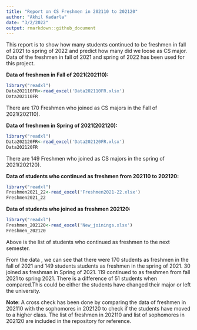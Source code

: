 ```yaml
---
title: "Report on CS Freshmen in 202110 to 202120"
author: "Akhil Kadarla"
date: "3/2/2022"
output: rmarkdown::github_document
---
```



This report is to show how many students continued to be freshmen in fall of 2021 to spring of 2022 and predict how many did we loose as CS major. Data of the freshmen in fall of 2021 and spring of 2022 has been used for this project.


**Data of freshmen in Fall of 2021(202110):**

```r
library("readxl")
Data202110FR<-read_excel('Data202110FR.xlsx')
Data202110FR
```
There are 170 Freshmen who joined as CS majors in the Fall of 2021(202110). 

**Data of freshmen in Spring of 2021(202120):**

```r
library("readxl")
Data202120FR<-read_excel('Data202120FR.xlsx')
Data202120FR
```
There are 149 Freshmen who joined as CS majors in the spring of 2021(202120). 


**Data of students who continued as freshmen from 202110 to 202120:**
```r
library("readxl")
Freshmen2021_22<-read_excel('Freshmen2021-22.xlsx')
Freshmen2021_22
```
**Data of students who joined as freshmen 202120:**

```r
library("readxl")
Freshmen_202120<-read_excel('New_joinings.xlsx')
Freshmen_202120
```

Above is the list of students who continued as freshmen to the next semester. 

From the data , we can see that there were 170 students as freshmen in the fall of 2021 and 149 students students as freshmen in the spring of 2021. 30 joined as freshman in Spring of 2021. 119 continued to as freshmen from fall 2021 to spring 2021. There is a difference of 51 students when compared.This could be either the students have changed their major or left the university. 

**Note**: A cross check has been done by comparing the data of freshmen in 202110 with the sophomores in 202120 to check if the students have moved to a higher class. The list of freshmen in 202110 and list of sophomores in 202120 are included in the repository for reference.

